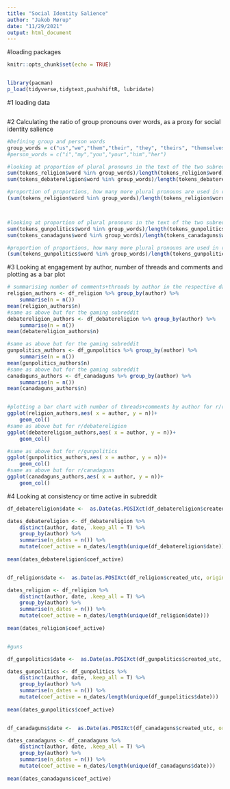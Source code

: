 ```yaml
---
title: "Social Identity Salience"
author: "Jakob Mørup"
date: "11/29/2021"
output: html_document
---
```

#loading packages
```r
knitr::opts_chunk$set(echo = TRUE)


library(pacman)
p_load(tidyverse,tidytext,pushshiftR, lubridate)

```


<!-- #1. Scraping Data from Reddit -->
<!-- #religion and debatereligion -->
<!-- ```{r} -->
<!-- #after timestamp is beginning date in unix timestamp, currently set to get 1 month of data. -->

<!-- #fetching data from r/religion -->
<!-- df_religion <- getPushshiftDataRecursive(postType = "comment",  -->
<!-- 																				 size = 1000,  -->
<!-- 																				 subreddit = "religion",  -->
<!-- 																				 after ="1636453479",  -->
<!-- 																				 before = "1639045479",  -->
<!-- 																				 nest_level = "5",  -->
<!-- 																				 delay = 0.8) -->

<!-- #unnesting tokens -->
<!-- tokens_religion <- df_religion %>% unnest_tokens(word, body) -->


<!-- #--------------------------------------- -->


<!-- #fetching data from r/debatereligion -->
<!-- df_debatereligion <- getPushshiftDataRecursive(postType = "comment",  -->
<!-- 																				 size = 1000,  -->
<!-- 																				 subreddit = "debatereligion",  -->
<!-- 																				 after ="1636453479",  -->
<!-- 																				 before = "1639045479",  -->
<!-- 																				 nest_level = "5",  -->
<!-- 																				 delay = 0.8) -->
<!-- #unnesting tokens -->
<!-- tokens_debatereligion <- df_debatereligion %>% unnest_tokens(word, body) -->

<!-- ``` -->

<!-- #gunpolitics and canadaguns scraping -->
<!-- ```{r} -->
<!-- #fetching data from r/gunpolitics -->
<!-- df_gunpolitics <- getPushshiftDataRecursive(postType = "comment",  -->
<!-- 																				 size = 1000,  -->
<!-- 																				 subreddit = "gunpolitics",  -->
<!-- 																				 after ="1636453479",  -->
<!-- 																				 before = "1639045479",  -->
<!-- 																				 nest_level = "5",  -->
<!-- 																				 delay = 0.8) -->
<!-- #unnesting tokens -->
<!-- tokens_gunpolitics <- df_gunpolitics %>% unnest_tokens(word, body) -->


<!-- #--------------------------------------- -->


<!-- #fetching data from r/canadaguns -->
<!-- df_canadaguns <- getPushshiftDataRecursive(postType = "comment",  -->
<!-- 																				 size = 1000,  -->
<!-- 																				 subreddit = "canadaguns",  -->
<!-- 																				 after ="1636453479",  -->
<!-- 																				 before = "1639045479",  -->
<!-- 																				 nest_level = "5",  -->
<!-- 																				 delay = 0.8) -->
<!-- #unnesting tokens -->
<!-- tokens_canadaguns <- df_canadaguns %>% unnest_tokens(word, body) -->
<!-- ``` -->


#1 loading data

```r

```


#2 Calculating the ratio of group pronouns over words, as a proxy for social identity salience
```r
#Defining group and person words
group_words = c("us","we","them","their", "they", "theirs", "themselves", "our", "ours", "ourselves")
#person_words = c("i","my","you","your","him","her")

#looking at proportion of plural pronouns in the text of the two subreddits
sum(tokens_religion$word %in% group_words)/length(tokens_religion$word)
sum(tokens_debatereligion$word %in% group_words)/length(tokens_debatereligion$word)

#proportion of proportions, how many more plural pronouns are used in r/religion than in r/gaming per word used.
(sum(tokens_religion$word %in% group_words)/length(tokens_religion$word))/(sum(tokens_debatereligion$word %in% group_words)/length(tokens_debatereligion$word))



#looking at proportion of plural pronouns in the text of the two subreddits
sum(tokens_gunpolitics$word %in% group_words)/length(tokens_gunpolitics$word)
sum(tokens_canadaguns$word %in% group_words)/length(tokens_canadaguns$word)

#proportion of proportions, how many more plural pronouns are used in r/religion than in r/gaming per word used.
(sum(tokens_gunpolitics$word %in% group_words)/length(tokens_gunpolitics$word))/(sum(tokens_canadaguns$word %in% group_words)/length(tokens_canadaguns$word))


```


#3 Looking at engagement by author, number of threads and comments and plotting as a bar plot
```r

# summarising number of comments+threads by author in the respective dataframes (r/religion and r/gunpolitics), then printing the mean amount of threads+comments by author
religion_authors <- df_religion %>% group_by(author) %>%
	summarise(n = n())
mean(religion_authors$n)
#same as above but for the gaming subreddit
debatereligion_authors <- df_debatereligion %>% group_by(author) %>%
	summarise(n = n())
mean(debatereligion_authors$n)

#same as above but for the gaming subreddit
gunpolitics_authors <- df_gunpolitics %>% group_by(author) %>%
	summarise(n = n())
mean(gunpolitics_authors$n)
#same as above but for the gaming subreddit
canadaguns_authors <- df_canadaguns %>% group_by(author) %>%
	summarise(n = n())
mean(canadaguns_authors$n)


#plotting a bar chart with number of threads+comments by author for r/religion
ggplot(religion_authors,aes( x = author, y = n))+
	geom_col()
#same as above but for r/debatereligion
ggplot(debatereligion_authors,aes( x = author, y = n))+
	geom_col()

#same as above but for r/gunpolitics
ggplot(gunpolitics_authors,aes( x = author, y = n))+
	geom_col()
#same as above but for r/canadaguns
ggplot(canadaguns_authors,aes( x = author, y = n))+
	geom_col()
```


#4 Looking at consistency or time active in subreddit

```r
df_debatereligion$date <-  as.Date(as.POSIXct(df_debatereligion$created_utc, origin="1970-01-01"))

dates_debatereligion <- df_debatereligion %>%
	distinct(author, date, .keep_all = T) %>% 
	group_by(author) %>% 
	summarise(n_dates = n()) %>% 
	mutate(coef_active = n_dates/length(unique(df_debatereligion$date)))
 
mean(dates_debatereligion$coef_active)


df_religion$date <-  as.Date(as.POSIXct(df_religion$created_utc, origin="1970-01-01"))

dates_religion <- df_religion %>%
	distinct(author, date, .keep_all = T) %>% 
	group_by(author) %>% 
	summarise(n_dates = n()) %>% 
	mutate(coef_active = n_dates/length(unique(df_religion$date)))
 
mean(dates_religion$coef_active)


#guns

df_gunpolitics$date <-  as.Date(as.POSIXct(df_gunpolitics$created_utc, origin="1970-01-01"))

dates_gunpolitics <- df_gunpolitics %>%
	distinct(author, date, .keep_all = T) %>% 
	group_by(author) %>% 
	summarise(n_dates = n()) %>% 
	mutate(coef_active = n_dates/length(unique(df_gunpolitics$date)))
 
mean(dates_gunpolitics$coef_active)


df_canadaguns$date <-  as.Date(as.POSIXct(df_canadaguns$created_utc, origin="1970-01-01"))

dates_canadaguns <- df_canadaguns %>%
	distinct(author, date, .keep_all = T) %>% 
	group_by(author) %>% 
	summarise(n_dates = n()) %>% 
	mutate(coef_active = n_dates/length(unique(df_canadaguns$date)))
 
mean(dates_canadaguns$coef_active)
```


